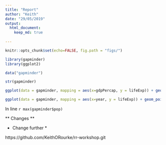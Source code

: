 ```yaml
---
title: "Report"
author: "Keith"
date: "29/05/2019"
output: 
  html_document:
    keep_md: true
    
---
```

```r
knitr::opts_chunk$set(echo=FALSE, fig.path = "figs/")
```




```r
library(gapminder)
library(ggplot2)

data("gapminder")

str(gapminder)

ggplot(data = gapminder, mapping = aes(x=gdpPercap, y = lifeExp)) + geom_point()


```



```r

ggplot(data = gapminder, mapping = aes(x=year, y = lifeExp)) + geom_point()

```

In line `r max(gapminder$pop)`


** Changes ** 

* Change further *

https://github.com/KeithORourke/rr-workshop.git